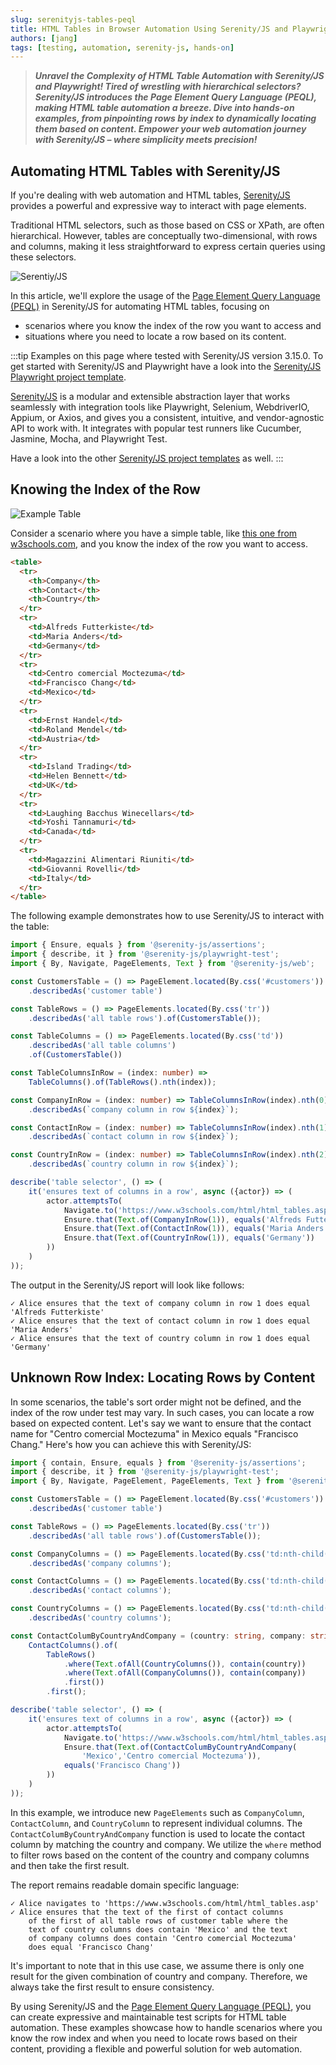 ```yaml
---
slug: serenityjs-tables-peql
title: HTML Tables in Browser Automation Using Serenity/JS and Playwright
authors: [jang]
tags: [testing, automation, serenity-js, hands-on]
---
```

>***Unravel the Complexity of HTML Table Automation with Serenity/JS and Playwright! Tired of wrestling with hierarchical selectors? Serenity/JS introduces the Page Element Query Language (PEQL), making HTML table automation a breeze. Dive into hands-on examples, from pinpointing rows by index to dynamically locating them based on content. Empower your web automation journey with Serenity/JS – where simplicity meets precision!***
## Automating HTML Tables with Serenity/JS

If you're dealing with web automation and HTML tables, 
[Serenity/JS](https://serenity-js.org/) provides a powerful and expressive way to interact with page elements. 

Traditional HTML selectors, such as those
based on CSS or XPath, are often hierarchical. 
However, tables are conceptually two-dimensional, 
with rows and columns, making it less straightforward 
to express certain queries using these selectors.

![Serentiy/JS](/img/serenity-js-social-card.jpg)

In this article, we'll explore the usage of the 
[Page Element Query Language (PEQL)](https://serenity-js.org/handbook/web-testing/page-element-query-language/)
in Serenity/JS for automating HTML tables, focusing on 
- scenarios where you know the index of the row you want to access and 
- situations where you need to locate a row based on its content.

:::tip
Examples on this page where tested with Serenity/JS version 3.15.0.
To get started with Serenity/JS and Playwright have a look into the
[Serenity/JS Playwright project template](https://github.com/serenity-js/serenity-js-playwright-test-template).

[Serenity/JS](https://serenity-js.org/) is a modular and extensible abstraction layer that works seamlessly 
with integration tools like Playwright, Selenium, WebdriverIO, Appium, or Axios, 
and gives you a consistent, intuitive, and vendor-agnostic API to work with.
It integrates with popular test runners like Cucumber, Jasmine, Mocha, and Playwright Test.

Have a look into the other [Serenity/JS project templates](https://serenity-js.org/handbook/getting-started/project-templates/) as well.
:::


## Knowing the Index of the Row

![Example Table](/img/Example-Table.png)

Consider a scenario where you have a simple table, like [this one from w3schools.com](https://www.w3schools.com/html/html_tables.asp), and you know the index of the row you want to access.

```html
<table>
  <tr>
    <th>Company</th>
    <th>Contact</th>
    <th>Country</th>
  </tr>
  <tr>
    <td>Alfreds Futterkiste</td>
    <td>Maria Anders</td>
    <td>Germany</td>
  </tr>
  <tr>
    <td>Centro comercial Moctezuma</td>
    <td>Francisco Chang</td>
    <td>Mexico</td>
  </tr>
  <tr>
    <td>Ernst Handel</td>
    <td>Roland Mendel</td>
    <td>Austria</td>
  </tr>
  <tr>
    <td>Island Trading</td>
    <td>Helen Bennett</td>
    <td>UK</td>
  </tr>
  <tr>
    <td>Laughing Bacchus Winecellars</td>
    <td>Yoshi Tannamuri</td>
    <td>Canada</td>
  </tr>
  <tr>
    <td>Magazzini Alimentari Riuniti</td>
    <td>Giovanni Rovelli</td>
    <td>Italy</td>
  </tr>
</table>
```

 The following example demonstrates how to use Serenity/JS to interact with the table:

```typescript
import { Ensure, equals } from '@serenity-js/assertions';
import { describe, it } from '@serenity-js/playwright-test';
import { By, Navigate, PageElements, Text } from '@serenity-js/web';

const CustomersTable = () => PageElement.located(By.css('#customers'))
    .describedAs('customer table')

const TableRows = () => PageElements.located(By.css('tr'))
    .describedAs('all table rows').of(CustomersTable());

const TableColumns = () => PageElements.located(By.css('td'))
    .describedAs('all table columns')
    .of(CustomersTable())

const TableColumnsInRow = (index: number) => 
    TableColumns().of(TableRows().nth(index));

const CompanyInRow = (index: number) => TableColumnsInRow(index).nth(0)
    .describedAs(`company column in row ${index}`);

const ContactInRow = (index: number) => TableColumnsInRow(index).nth(1)
    .describedAs(`contact column in row ${index}`);

const CountryInRow = (index: number) => TableColumnsInRow(index).nth(2)
    .describedAs(`country column in row ${index}`);

describe('table selector', () => (
    it('ensures text of columns in a row', async ({actor}) => (
        actor.attemptsTo(
            Navigate.to('https://www.w3schools.com/html/html_tables.asp'),
            Ensure.that(Text.of(CompanyInRow(1)), equals('Alfreds Futterkiste')),
            Ensure.that(Text.of(ContactInRow(1)), equals('Maria Anders')),
            Ensure.that(Text.of(CountryInRow(1)), equals('Germany'))
        ))
    )
));
```
The output in the Serenity/JS report will look like follows:

```
✓ Alice ensures that the text of company column in row 1 does equal 'Alfreds Futterkiste'
✓ Alice ensures that the text of contact column in row 1 does equal 'Maria Anders'
✓ Alice ensures that the text of country column in row 1 does equal 'Germany'
```
## Unknown Row Index: Locating Rows by Content

In some scenarios, the table's sort order might not be defined, and the index of the row under test may vary. In such cases, you can locate a row based on expected content. Let's say we want to ensure that the contact name for "Centro comercial Moctezuma" in Mexico equals "Francisco Chang." Here's how you can achieve this with Serenity/JS:

```typescript
import { contain, Ensure, equals } from '@serenity-js/assertions';
import { describe, it } from '@serenity-js/playwright-test';
import { By, Navigate, PageElement, PageElements, Text } from '@serenity-js/web';

const CustomersTable = () => PageElement.located(By.css('#customers'))
    .describedAs('customer table')

const TableRows = () => PageElements.located(By.css('tr'))
    .describedAs('all table rows').of(CustomersTable());

const CompanyColumns = () => PageElements.located(By.css('td:nth-child(1)'))
    .describedAs('company columns');

const ContactColumns = () => PageElements.located(By.css('td:nth-child(2)'))
    .describedAs('contact columns');

const CountryColumns = () => PageElements.located(By.css('td:nth-child(3)'))
    .describedAs('country columns');

const ContactColumByCountryAndCompany = (country: string, company: string) => 
    ContactColumns().of(
        TableRows()
            .where(Text.ofAll(CountryColumns()), contain(country))
            .where(Text.ofAll(CompanyColumns()), contain(company))
            .first())
        .first();

describe('table selector', () => (
    it('ensures text of columns in a row', async ({actor}) => (
        actor.attemptsTo(
            Navigate.to('https://www.w3schools.com/html/html_tables.asp'),
            Ensure.that(Text.of(ContactColumByCountryAndCompany(
                'Mexico','Centro comercial Moctezuma')),
            equals('Francisco Chang'))
        ))
    )
));
```

In this example, we introduce new `PageElements` such as `CompanyColumn`, `ContactColumn`, and `CountryColumn` to represent individual columns. The `ContactColumByCountryAndCompany` function is used to locate the contact column by matching the country and company. We utilize the `where` method to filter rows based on the content of the country and company columns and then take the first result.

The report remains readable domain specific language:

```
✓ Alice navigates to 'https://www.w3schools.com/html/html_tables.asp'
✓ Alice ensures that the text of the first of contact columns 
    of the first of all table rows of customer table where the 
    text of country columns does contain 'Mexico' and the text 
    of company columns does contain 'Centro comercial Moctezuma' 
    does equal 'Francisco Chang'
```

It's important to note that in this use case, we assume there is only one result for the given combination of country and company. Therefore, we always take the first result to ensure consistency.

By using Serenity/JS and the [Page Element Query Language (PEQL)](https://serenity-js.org/handbook/web-testing/page-element-query-language/), you can create expressive and maintainable test scripts for HTML table automation. These examples showcase how to handle scenarios where you know the row index and when you need to locate rows based on their content, providing a flexible and powerful solution for web automation.